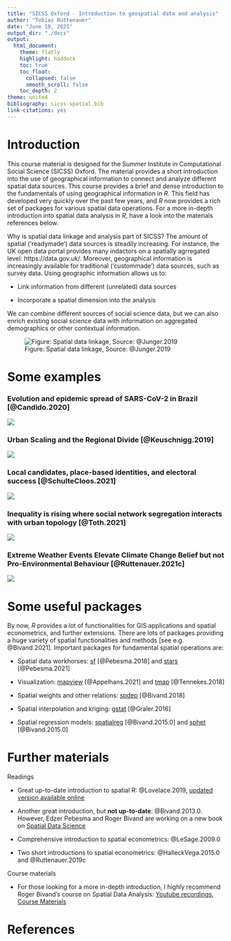 ```yaml
---
title: "SICSS Oxford - Introduction to geospatial data and analysis"
author: "Tobias Rüttenauer"
date: "June 19, 2021"
output_dir: "./docs"
output: 
  html_document:
    theme: flatly
    highlight: haddock
    toc: true
    toc_float:
      collapsed: false
      smooth_scroll: false
    toc_depth: 2
theme: united
bibliography: sicss-spatial.bib
link-citations: yes
---
```


# Introduction

This course material is designed for the Summer Institute in Computational Social Science (SICSS) Oxford. The material provides a short introduction into the use of geographical information to connect and analyze different spatial data sources. This course provides a brief and dense introduction to the fundamentals of using geographical information in _R_. This field has developed very quickly over the past few years, and _R_ now provides a rich set of packages for various spatial data operations. For a more in-depth introduction into spatial data analysis in _R_, have a look into the materials references below. 

Why is spatial data linkage and analysis part of SICSS? The amount of spatial ('readymade') data sources is steadily increasing. For instance, the UK open data portal provides many indactors on a spatially agrregated level: https://data.gov.uk/. Moreover, geographical information is increasingly available for traditional ('custommade') data sources, such as survey data. Using geographic information allows us to:

* Link information from different (unrelated) data sources

* Incorporate a spatial dimension into the analysis

We can combine different sources of social science data, but we can also enrich existing social science data with information on aggregated demographics or other contextual information.

![Figure: Spatial data linkage, Source: @Junger.2019](fig/fig1_Juenger.jpg)

# Some examples

### Evolution and epidemic spread of SARS-CoV-2 in Brazil [@Candido.2020]

![](fig/Pereira.jpg)

### Urban Scaling and the Regional Divide [@Keuschnigg.2019]

![](fig/Keuschnigg.jpg)

### Local candidates, place-based identities, and electoral success [@SchulteCloos.2021]

![](fig/Schulte-cloos.jpg)

### Inequality is rising where social network segregation interacts with urban topology [@Toth.2021]

![](fig/Toth.jpg)

### Extreme Weather Events Elevate Climate Change Belief but not Pro-Environmental Behaviour [@Ruttenauer.2021c]

![](fig/Ruettenauer.jpg)

# Some useful packages

By now, _R_ provides a lot of functionalities for GIS applications and spatial econometrics, and further extensions. There are lots of packages providing a huge variety of spatial functionalities and methods [see e.g. @Bivand.2021]. Important packages for fundamental spatial operations are:

* Spatial data workhorses: [sf](https://cran.r-project.org/web/packages/sf/index.html) [@Pebesma.2018] and [stars](https://cran.r-project.org/web/packages/stars/index.html) [@Pebesma.2021]

* Visualization: [mapview](https://cran.r-project.org/web/packages/mapview/index.html) [@Appelhans.2021] and [tmap](https://cran.r-project.org/web/packages/tmap/index.html) [@Tennekes.2018]

* Spatial weights and other relations: [spdep](https://cran.r-project.org/web/packages/stars/index.html) [@Bivand.2018]

* Spatial interpolation and kriging: [gstat](https://cran.r-project.org/web/packages/gstat/index.html) [@Graler.2016]

* Spatial regression models: [spatialreg](https://cran.r-project.org/web/packages/spatialreg/index.html) [@Bivand.2015.0] and [sphet](https://cran.r-project.org/web/packages/sphet/index.html) [@Bivand.2015.0]

# Further materials

Readings

* Great up-to-date introduction to spatial R: @Lovelace.2019, [updated version available online](https://geocompr.robinlovelace.net/)

* Another great introduction, but __not up-to-date__: @Bivand.2013.0. However, Edzer Pebesma and Roger Bivand are working on a new book on [Spatial Data Science](https://www.r-spatial.org/book)

* Comprehensive introduction to spatial econometrics: @LeSage.2009.0

* Two short introductions to spatial econometrics: @HalleckVega.2015.0 and @Ruttenauer.2019c

Course materials

* For those looking for a more in-depth introduction, I highly recommend Roger Bivand's course on Spatial Data Analysis: [Youtube recordings](https://www.youtube.com/watch?v=KkIbg50Pa0I&list=PLXUoTpMa_9s10NVk4dBQljNOaOXAOhcE0), [Course Materials](https://rsbivand.github.io/ECS530_h19/)


# References
